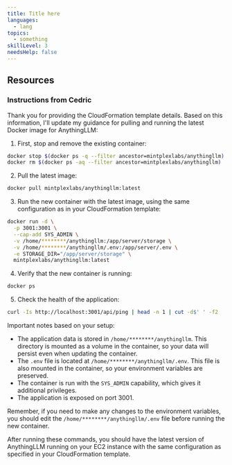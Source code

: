 ```yaml
---
title: Title here
languages:
  - lang
topics:
  - something
skillLevel: 3
needsHelp: false
---
```



## Resources

### Instructions from Cedric

Thank you for providing the CloudFormation template details. Based on this information, I'll update my guidance for pulling and running the latest Docker image for AnythingLLM:

1. First, stop and remove the existing container:

```bash
docker stop $(docker ps -q --filter ancestor=mintplexlabs/anythingllm)
docker rm $(docker ps -aq --filter ancestor=mintplexlabs/anythingllm)
```

2. Pull the latest image:

```bash
docker pull mintplexlabs/anythingllm:latest
```

3. Run the new container with the latest image, using the same configuration as in your CloudFormation template:

```bash
docker run -d \
  -p 3001:3001 \
  --cap-add SYS_ADMIN \
  -v /home/********/anythingllm:/app/server/storage \
  -v /home/********/anythingllm/.env:/app/server/.env \
  -e STORAGE_DIR="/app/server/storage" \
  mintplexlabs/anythingllm:latest
```

4. Verify that the new container is running:

```bash
docker ps
```

5. Check the health of the application:

```bash
curl -Is http://localhost:3001/api/ping | head -n 1 | cut -d$' ' -f2
```

Important notes based on your setup:

- The application data is stored in `/home/********/anythingllm`. This directory is mounted as a volume in the container, so your data will persist even when updating the container.
- The `.env` file is located at `/home/********/anythingllm/.env`. This file is also mounted in the container, so your environment variables are preserved.
- The container is run with the `SYS_ADMIN` capability, which gives it additional privileges.
- The application is exposed on port 3001.

Remember, if you need to make any changes to the environment variables, you should edit the `/home/********/anythingllm/.env` file before running the new container.

After running these commands, you should have the latest version of AnythingLLM running on your EC2 instance with the same configuration as specified in your CloudFormation template.
